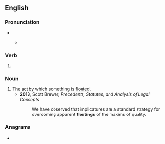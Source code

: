 ==English==

===Pronunciation===
* {{IPA|en|/ˈflaʊtɪŋ/}}
** {{a|US}} {{IPA|en|[ˈflaʊ̯ɾɪŋ]}}

===Verb===
{{head|en|verb form}}

# {{present participle of|en|flout|nocat=1}}

===Noun===
{{en-noun}}

# The act by which something is [[flout]]ed.
#* '''2013''', Scott Brewer, ''Precedents, Statutes, and Analysis of Legal Concepts''
#*: We have observed that implicatures are a standard strategy for overcoming apparent '''floutings''' of the maxims of quality.

===Anagrams===
* {{anagrams|en|a=fgilnotu|fling out|infoglut|outfling}}